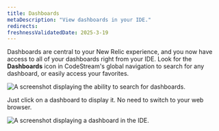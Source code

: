 ```yaml
---
title: Dashboards
metaDescription: "View dashboards in your IDE."
redirects:
freshnessValidatedDate: 2025-3-19
---
```


Dashboards are central to your New Relic experience, and you now have access to all of your dashboards right from your IDE. Look for the <DNT>**Dashboards**</DNT> icon in CodeStream's global navigation to search for any dashboard, or easily access your favorites.

<img
  title="Dashboard search."
  alt="A screenshot displaying the ability to search for dashboards."
  src="/images/codestream_screenshot-full_search-dashbaords.webp"
/>

Just click on a dashboard to display it. No need to switch to your web browser.

<img
  title="Dashboard display."
  alt="A screenshot displaying a dashboard in the IDE."
  src="/images/codestream_screenshot-full_display-dashboard.webp"
/>
